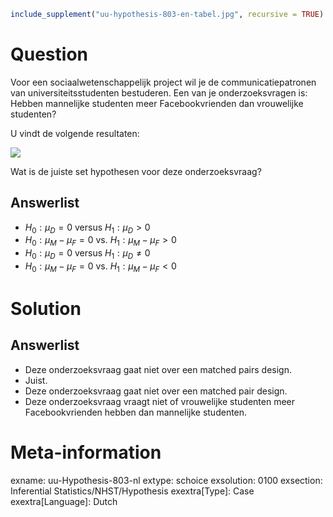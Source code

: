 ```r
include_supplement("uu-hypothesis-803-en-tabel.jpg", recursive = TRUE)
```

Question
========
Voor een sociaalwetenschappelijk project wil je de communicatiepatronen van universiteitsstudenten bestuderen. Een van je onderzoeksvragen is: Hebben mannelijke studenten meer Facebookvrienden dan vrouwelijke studenten?

U vindt de volgende resultaten:

![](uu-hypothesis-803-en-tabel.jpg)

Wat is de juiste set hypothesen voor deze onderzoeksvraag?

  
Answerlist
----------
* $H_0: \mu_D = 0$ versus $H_1: \mu_D > 0$
* $H_0: \mu_M - \mu_F = 0$ vs. $H_1: \mu_M - \mu_F > 0$
* $H_0: \mu_D = 0$ versus $H_1: \mu_D \neq 0$
* $H_0: \mu_M - \mu_F = 0$ vs. $H_1: \mu_M - \mu_F < 0$

Solution
========

Answerlist
----------
* Deze onderzoeksvraag gaat niet over een matched pairs design.
* Juist.
* Deze onderzoeksvraag gaat niet over een matched pair design.
* Deze onderzoeksvraag vraagt niet of vrouwelijke studenten meer Facebookvrienden hebben dan mannelijke studenten.

Meta-information
================
exname: uu-Hypothesis-803-nl
extype: schoice
exsolution: 0100
exsection: Inferential Statistics/NHST/Hypothesis
exextra[Type]: Case
exextra[Language]: Dutch
